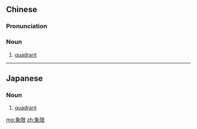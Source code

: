 ==Chinese==
{{zh-forms}}

===Pronunciation===
{{zh-pron
|m=xiàngxiàn
|cat=n
}}

===Noun===
{{zh-noun}}

# [[quadrant]] {{gloss|region of the Cartesian plane}}

----

==Japanese==
{{ja-kanjitab|しょう|げん|yomi=on}}

===Noun===
{{ja-noun|しょうげん}}

# [[quadrant]] {{gloss|region of the Cartesian plane}}

[[mg:象限]]
[[zh:象限]]